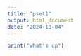 ```yaml
---
title: "pset1"
output: html_document
date: "2024-10-04"
---
```


```r

print("what's up")

```

